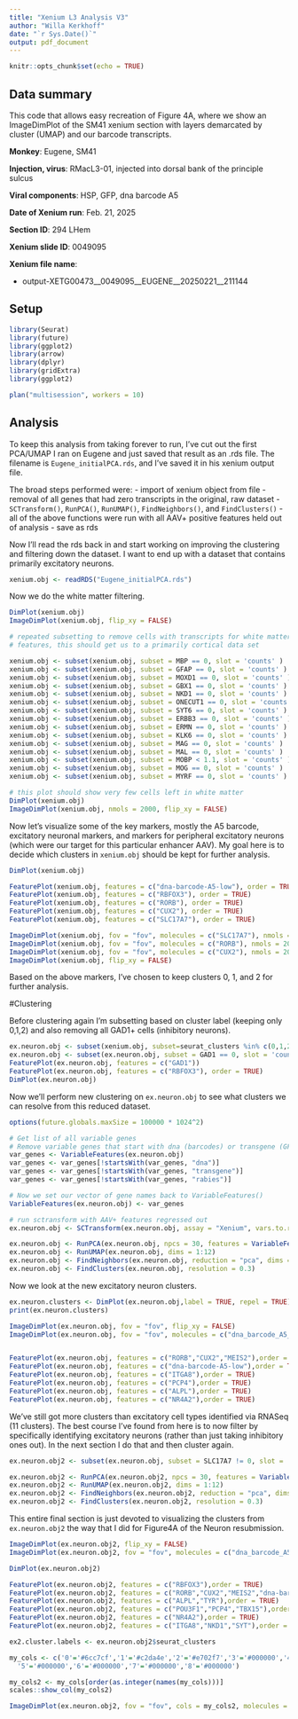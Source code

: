 ```yaml
---
title: "Xenium L3 Analysis V3"
author: "Willa Kerkhoff"
date: "`r Sys.Date()`"
output: pdf_document
---
```


```r
knitr::opts_chunk$set(echo = TRUE)
```

## Data summary

This code that allows easy recreation of Figure 4A, where we show an ImageDimPlot of 
the SM41 xenium section with layers demarcated by cluster (UMAP) and our barcode transcripts.

**Monkey**: Eugene, SM41

**Injection, virus**: RMacL3-01, injected into dorsal bank of the principle sulcus

**Viral components**: HSP, GFP, dna barcode A5

**Date of Xenium run**: Feb. 21, 2025

**Section ID**: 294 LHem

**Xenium slide ID**: 0049095

**Xenium file name**:

* output-XETG00473__0049095__EUGENE__20250221__211144

## Setup

```r

library(Seurat)
library(future)
library(ggplot2)
library(arrow)
library(dplyr)
library(gridExtra)
library(ggplot2)

plan("multisession", workers = 10)

```

## Analysis

To keep this analysis from taking forever to run, I've cut out the first PCA/UMAP 
I ran on Eugene and just saved that result as an .rds file. The filename is 
`Eugene_initialPCA.rds`, and I've saved it in his xenium output file.

The broad steps performed were:
- import of xenium object from file
- removal of all genes that had zero transcripts in the original, raw dataset
- `SCTransform()`, `RunPCA()`, `RunUMAP()`, `FindNeighbors()`, and `FindClusters()`
- all of the above functions were run with all AAV+ positive features held out of analysis
- save as rds

Now I'll read the rds back in and start working on improving the clustering and filtering
down the dataset. I want to end up with a dataset that contains primarily excitatory neurons.

```r

xenium.obj <- readRDS("Eugene_initialPCA.rds")

```


Now we do the white matter filtering.

```r

DimPlot(xenium.obj)
ImageDimPlot(xenium.obj, flip_xy = FALSE)

# repeated subsetting to remove cells with transcripts for white matter-exclusive 
# features, this should get us to a primarily cortical data set

xenium.obj <- subset(xenium.obj, subset = MBP == 0, slot = 'counts' )
xenium.obj <- subset(xenium.obj, subset = GFAP == 0, slot = 'counts' )
xenium.obj <- subset(xenium.obj, subset = MOXD1 == 0, slot = 'counts' )
xenium.obj <- subset(xenium.obj, subset = GBX1 == 0, slot = 'counts' )
xenium.obj <- subset(xenium.obj, subset = NKD1 == 0, slot = 'counts' )
xenium.obj <- subset(xenium.obj, subset = ONECUT1 == 0, slot = 'counts' )
xenium.obj <- subset(xenium.obj, subset = SYT6 == 0, slot = 'counts' )
xenium.obj <- subset(xenium.obj, subset = ERBB3 == 0, slot = 'counts' )
xenium.obj <- subset(xenium.obj, subset = ERMN == 0, slot = 'counts' )
xenium.obj <- subset(xenium.obj, subset = KLK6 == 0, slot = 'counts' )
xenium.obj <- subset(xenium.obj, subset = MAG == 0, slot = 'counts' )
xenium.obj <- subset(xenium.obj, subset = MAL == 0, slot = 'counts' )
xenium.obj <- subset(xenium.obj, subset = MOBP < 1.1, slot = 'counts' )
xenium.obj <- subset(xenium.obj, subset = MOG == 0, slot = 'counts' )
xenium.obj <- subset(xenium.obj, subset = MYRF == 0, slot = 'counts' )

# this plot should show very few cells left in white matter
DimPlot(xenium.obj)
ImageDimPlot(xenium.obj, nmols = 2000, flip_xy = FALSE)

```


Now let's visualize some of the key markers, mostly the A5 barcode, excitatory neuronal 
markers, and markers for peripheral excitatory neurons (which were our target for this 
particular enhancer AAV). My goal here is to decide which clusters in `xenium.obj` 
should be kept for further analysis.

```r

DimPlot(xenium.obj)

FeaturePlot(xenium.obj, features = c("dna-barcode-A5-low"), order = TRUE)
FeaturePlot(xenium.obj, features = c("RBFOX3"), order = TRUE)
FeaturePlot(xenium.obj, features = c("RORB"), order = TRUE)
FeaturePlot(xenium.obj, features = c("CUX2"), order = TRUE)
FeaturePlot(xenium.obj, features = c("SLC17A7"), order = TRUE)

ImageDimPlot(xenium.obj, fov = "fov", molecules = c("SLC17A7"), nmols = 2000, flip_xy = FALSE)
ImageDimPlot(xenium.obj, fov = "fov", molecules = c("RORB"), nmols = 2000, flip_xy = FALSE)
ImageDimPlot(xenium.obj, fov = "fov", molecules = c("CUX2"), nmols = 2000, flip_xy = FALSE)
ImageDimPlot(xenium.obj, flip_xy = FALSE)

```


Based on the above markers, I've chosen to keep clusters 0, 1, and 2 for further analysis.

#Clustering

Before clustering again I'm subsetting based on cluster label (keeping only 0,1,2) and
also removing all GAD1+ cells (inhibitory neurons). 

```r

ex.neuron.obj <- subset(xenium.obj, subset=seurat_clusters %in% c(0,1,2))
ex.neuron.obj <- subset(ex.neuron.obj, subset = GAD1 == 0, slot = 'counts' )
FeaturePlot(ex.neuron.obj, features = c("GAD1"))
FeaturePlot(ex.neuron.obj, features = c("RBFOX3"), order = TRUE)
DimPlot(ex.neuron.obj)

```


Now we'll perform new clustering on `ex.neuron.obj` to see what clusters we can
resolve from this reduced dataset. 

```r

options(future.globals.maxSize = 100000 * 1024^2)

# Get list of all variable genes
# Remove variable genes that start with dna (barcodes) or transgene (GFP)
var_genes <- VariableFeatures(ex.neuron.obj)
var_genes <- var_genes[!startsWith(var_genes, "dna")]
var_genes <- var_genes[!startsWith(var_genes, "transgene")]
var_genes <- var_genes[!startsWith(var_genes, "rabies")]

# Now we set our vector of gene names back to VariableFeatures()
VariableFeatures(ex.neuron.obj) <- var_genes

# run sctransform with AAV+ features regressed out
ex.neuron.obj <- SCTransform(ex.neuron.obj, assay = "Xenium", vars.to.regress = c("barcodes","GFP","rabies"), verbose = FALSE)

ex.neuron.obj <- RunPCA(ex.neuron.obj, npcs = 30, features = VariableFeatures(ex.neuron.obj))
ex.neuron.obj <- RunUMAP(ex.neuron.obj, dims = 1:12)
ex.neuron.obj <- FindNeighbors(ex.neuron.obj, reduction = "pca", dims = 1:12)
ex.neuron.obj <- FindClusters(ex.neuron.obj, resolution = 0.3)

```

Now we look at the new excitatory neuron clusters. 

```r

ex.neuron.clusters <- DimPlot(ex.neuron.obj,label = TRUE, repel = TRUE)
print(ex.neuron.clusters)

ImageDimPlot(ex.neuron.obj, fov = "fov", flip_xy = FALSE)
ImageDimPlot(ex.neuron.obj, fov = "fov", molecules = c("dna_barcode_A5_low"), nmols = 1000, flip_xy = FALSE)


FeaturePlot(ex.neuron.obj, features = c("RORB","CUX2","MEIS2"),order = TRUE)
FeaturePlot(ex.neuron.obj, features = c("dna-barcode-A5-low"),order = TRUE)
FeaturePlot(ex.neuron.obj, features = c("ITGA8"),order = TRUE)
FeaturePlot(ex.neuron.obj, features = c("PCP4"),order = TRUE)
FeaturePlot(ex.neuron.obj, features = c("ALPL"),order = TRUE)
FeaturePlot(ex.neuron.obj, features = c("NR4A2"),order = TRUE)


```


We've still got more clusters than excitatory cell types identified via RNASeq (11 clusters).
The best course I've found from here is to now filter by specifically identifying excitatory
neurons (rather than just taking inhibitory ones out). In the next section I do that
and then cluster again.

```r

ex.neuron.obj2 <- subset(ex.neuron.obj, subset = SLC17A7 != 0, slot = 'counts')

ex.neuron.obj2 <- RunPCA(ex.neuron.obj2, npcs = 30, features = VariableFeatures(ex.neuron.obj2))
ex.neuron.obj2 <- RunUMAP(ex.neuron.obj2, dims = 1:12)
ex.neuron.obj2 <- FindNeighbors(ex.neuron.obj2, reduction = "pca", dims = 1:12)
ex.neuron.obj2 <- FindClusters(ex.neuron.obj2, resolution = 0.3)


```


This entire final section is just devoted to visualizing the clusters from `ex.neuron.obj2`
the way that I did for Figure4A of the Neuron resubmission.

```r

ImageDimPlot(ex.neuron.obj2, flip_xy = FALSE)
ImageDimPlot(ex.neuron.obj2, fov = "fov", molecules = c("dna_barcode_A5_low"), nmols = 1000, flip_xy = FALSE)

DimPlot(ex.neuron.obj2)

FeaturePlot(ex.neuron.obj2, features = c("RBFOX3"),order = TRUE)
FeaturePlot(ex.neuron.obj2, features = c("RORB","CUX2","MEIS2","dna-barcode-A5-low"),order = TRUE)
FeaturePlot(ex.neuron.obj2, features = c("ALPL","TYR"),order = TRUE)
FeaturePlot(ex.neuron.obj2, features = c("POU3F1","PCP4","TBX15"),order = TRUE)
FeaturePlot(ex.neuron.obj2, features = c("NR4A2"),order = TRUE)
FeaturePlot(ex.neuron.obj2, features = c("ITGA8","NKD1","SYT"),order = TRUE)

ex2.cluster.labels <- ex.neuron.obj2$seurat_clusters

my_cols <- c('0'='#6cc7cf','1'='#c2da4e','2'='#e702f7','3'='#000000','4'='#000000',
  '5'='#000000','6'='#000000','7'='#000000','8'='#000000')

my_cols2 <- my_cols[order(as.integer(names(my_cols)))]
scales::show_col(my_cols2)

ImageDimPlot(ex.neuron.obj2, fov = "fov", cols = my_cols2, molecules = c("dna_barcode_A5_low"), nmols = 1000, flip_xy = FALSE, mols.cols = "white", mols.size = 0.0001)




```


